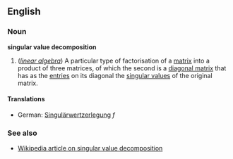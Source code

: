 ==English==
===Noun===
'''singular value decomposition'''

#(''[[linear algebra]]'') A particular type of factorisation of a [[matrix]] into a product of three matrices, of which the second is a [[diagonal matrix]] that has as the [[entry|entries]] on its diagonal the [[singular value]]s of the original matrix.

====Translations====
*German: [[Singulärwertzerlegung]] ''f''

===See also===
*[[w:singular value decomposition|Wikipedia article on singular value decomposition]]